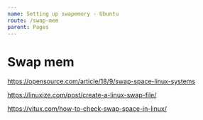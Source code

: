 ```yaml
---
name: Setting up swapemory - Ubuntu
route: /swap-mem
parent: Pages
---
```


# Swap mem

https://opensource.com/article/18/9/swap-space-linux-systems

https://linuxize.com/post/create-a-linux-swap-file/

https://vitux.com/how-to-check-swap-space-in-linux/